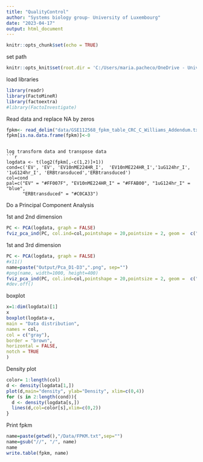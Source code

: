 ```yaml
---
title: "QualityControl"
author: "Systems biology group- University of Luxembourg"
date: "2023-04-17"
output: html_document
---
```


```r
knitr::opts_chunk$set(echo = TRUE)
```


set path


```r
knitr::opts_knit$set(root.dir = 'C:/Users/maria.pacheco/OneDrive - University of Luxembourg/Documents/GitHub/ISB705MetabolicNetworkModelling/')
```

load libraries
```r

library(readr)
library(FactoMineR)
library(factoextra)
#library(FactoInvestigate)
```

Read data and replace NA by zeros
```r

fpkm<- read_delim("data/GSE112568_fpkm_table_CRC_C_Williams_Addendum.txt",   delim = "\t", escape_double = FALSE,     trim_ws = TRUE)
fpkm[is.na.data.frame(fpkm)]<-0
```


```

log transform data and transpose data
```r
logdata <- t(log2(fpkm[,-c(1,2)]+1))
cond=c('EV', 'EV', 'EV10nME224HR_I',  'EV10nME224HR_I','1uG124hr_I', '1uG124hr_I', 'ERBtransduced','ERBtransduced')
col=cond
pal=c("EV" = "#FF007F", "EV10nME224HR_I" = "#FFAB00", "1uG124hr_I" = "blue", 
      "ERBtransduced" = "#C0CA33") 
```


Do a Principal Component Analysis 

1st and 2nd dimension
```r
PC <- PCA(logdata, graph = FALSE)
fviz_pca_ind(PC, col.ind=col,pointshape = 20,pointsize = 2, geom =  c("point", "text"),palette = pal)
```
1st and 3rd dimension
```r
PC <- PCA(logdata, graph = FALSE)
#x11()
name=paste("Output/Pca_D1-D3",".png", sep="")
#png(name, width=1000, height=400)
fviz_pca_ind(PC, col.ind=col,pointshape = 20,pointsize = 2, geom =  c("point", "text"),palette = pal,axes=c(1,3))
#dev.off()

```
boxplot
```r
x=1:dim(logdata)[1]
x
boxplot(logdata~x,
main = "Data distribution",
names = col,
col = c("gray"),
border = "brown",
horizontal = FALSE,
notch = TRUE
)

```
Density plot
```r
color= 1:length(col)
d <- density(logdata[1,])
plot(d,main="density", ylab="Density", xlim=c(0,4))
for (s in 2:length(cond)){
  d <- density(logdata[s,])
  lines(d,col=color[s],xlim=c(0,2))
}
```
Print fpkm
```r

name=paste(getwd(),"/Data/FPKM.txt",sep="")
name=gsub("//", "/", name)
name
write.table(fpkm, name)
```
 
